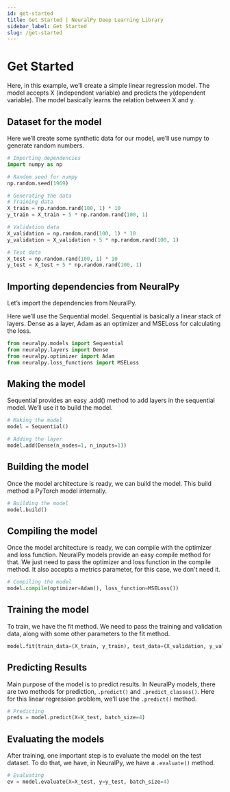 ```yaml
---
id: get-started
title: Get Started | NeuralPy Deep Learning Library
sidebar_label: Get Started
slug: /get-started
---
```


# Get Started

Here, in this example, we’ll create a simple linear regression model. The model accepts X (independent variable) and predicts the y(dependent variable). The model basically learns the relation between X and y.

## Dataset for the model

Here we’ll create some synthetic data for our model, we’ll use numpy to generate random numbers.

```python
# Importing dependencies
import numpy as np

# Random seed for numpy
np.random.seed(1969)

# Generating the data
# Training data
X_train = np.random.rand(100, 1) * 10
y_train = X_train + 5 * np.random.rand(100, 1)

# Validation data
X_validation = np.random.rand(100, 1) * 10
y_validation = X_validation + 5 * np.random.rand(100, 1)

# Test data
X_test = np.random.rand(100, 1) * 10
y_test = X_test + 5 * np.random.rand(100, 1)
```

## Importing dependencies from NeuralPy

Let’s import the dependencies from NeuralPy.

Here we’ll use the Sequential model. Sequential is basically a linear stack of layers. Dense as a layer, Adam as an optimizer and MSELoss for calculating the loss.

```python
from neuralpy.models import Sequential
from neuralpy.layers import Dense
from neuralpy.optimizer import Adam
from neuralpy.loss_functions import MSELoss
```

## Making the model

Sequential provides an easy .add() method to add layers in the sequential model. We’ll use it to build the model.

```python
# Making the model
model = Sequential()

# Adding the layer
model.add(Dense(n_nodes=1, n_inputs=1))
```

## Building the model

Once the model architecture is ready, we can build the model. This build method a PyTorch model internally.

```python
# Building the model
model.build()
```

## Compiling the model

Once the model architecture is ready, we can compile with the optimizer and loss function. NeuralPy models provide an easy compile method for that. We just need to pass the optimizer and loss function in the compile method. It also accepts a metrics parameter, for this case, we don't need it.

```python
# Compiling the model
model.compile(optimizer=Adam(), loss_function=MSELoss())
```

## Training the model

To train, we have the fit method. We need to pass the training and validation data, along with some other parameters to the fit method.

```python
model.fit(train_data=(X_train, y_train), test_data=(X_validation, y_validation), epochs=300, batch_size=4)
```

## Predicting Results

Main purpose of the model is to predict results. In NeuralPy models, there are two methods for prediction, `.predict()` and `.predict_classes()`. Here for this linear regression problem, we'll use the `.predict()` method.

```python
# Predicting
preds = model.predict(X=X_test, batch_size=4)
```

## Evaluating the models

After training, one important step is to evaluate the model on the test dataset. To do that, we have, in NeuralPy, we have a `.evaluate()` method.

```python
# Evaluating
ev = model.evaluate(X=X_test, y=y_test, batch_size=4)
```
